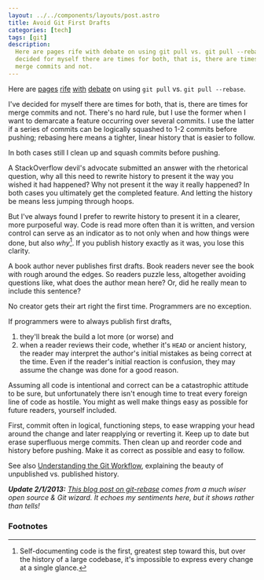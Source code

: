 ```yaml
---
layout: ../../components/layouts/post.astro
title: Avoid Git First Drafts
categories: [tech]
tags: [git]
description:
  Here are pages rife with debate on using git pull vs. git pull --rebase. I’ve
  decided for myself there are times for both, that is, there are times for
  merge commits and not.
---
```


Here are
[pages](http://www.viget.com/extend/only-you-can-prevent-git-merge-commits/)
[rife](http://notes.envato.com/developers/rebasing-merge-commits-in-git/)
[with](http://stackoverflow.com/questions/2472254/when-should-i-use-git-pull-rebase)
[debate](http://jasoncodes.com/posts/gup-git-rebase) on using `git pull` vs.
`git pull --rebase`.

I've decided for myself there are times for both, that is, there are times for
merge commits and not. There's no hard rule, but I use the former when I want to
demarcate a feature occurring over several commits. I use the latter if a series
of commits can be logically squashed to 1-2 commits before pushing; rebasing
here means a tighter, linear history that is easier to follow.

In both cases still I clean up and squash commits before pushing.

A StackOverflow devil's advocate submitted an answer with the rhetorical
question, why all this need to rewrite history to present it the way you wished
it had happened? Why not present it the way it really happened? In both cases
you ultimately get the completed feature. And letting the history be means less
jumping through hoops.

But I've always found I prefer to rewrite history to present it in a clearer,
more purposeful way. Code is read more often than it is written, and version
control can serve as an indicator as to not only when and how things were done,
but also *why*[^1]. If you publish history exactly as it was, you lose this
clarity.

A book author never publishes first drafts. Book readers never see the book with
rough around the edges. So readers puzzle less, altogether avoiding questions
like, what does the author mean here? Or, did he really mean to include this
sentence?

No creator gets their art right the first time. Programmers are no exception.

If programmers were to always publish first drafts,

1. they'll break the build a lot more (or worse) and
2. when a reader reviews their code, whether it's `HEAD` or ancient history, the
   reader may interpret the author's initial mistakes as being correct at the
   time. Even if the reader's initial reaction is confusion, they may assume the
   change was done for a good reason.

Assuming all code is intentional and correct can be a catastrophic attitude to
be sure, but unfortunately there isn't enough time to treat every foreign line
of code as hostile. You might as well make things easy as possible for future
readers, yourself included.

First, commit often in logical, functioning steps, to ease wrapping your head
around the change and later reapplying or reverting it. Keep up to date but
erase superfluous merge commits. Then clean up and reorder code and history
before pushing. Make it as correct as possible and easy to follow.

See
also [Understanding the Git Workflow](http://sandofsky.com/blog/git-workflow.html),
explaining the beauty of unpublished vs. published history.

_**Update 2/1/2013:**
[This blog post on git-rebase](http://blog.izs.me/post/37650663670/git-rebase)
comes from a much wiser open source & Git wizard. It echoes my sentiments here,
but it shows rather than tells!_

### Footnotes

[^1]:
    Self-documenting code is the first, greatest step toward this, but over the
    history of a large codebase, it's impossible to express every change at a
    single glance.

